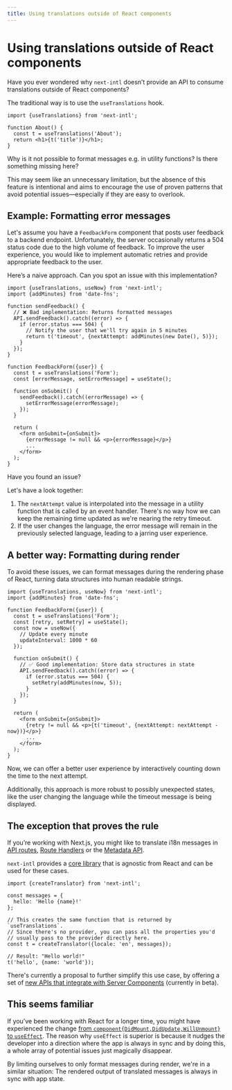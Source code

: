 ```yaml
---
title: Using translations outside of React components
---
```


# Using translations outside of React components

Have you ever wondered why `next-intl` doesn’t provide an API to consume translations outside of React components?

The traditional way is to use the `useTranslations` hook.

```tsx
import {useTranslations} from 'next-intl';

function About() {
  const t = useTranslations('About');
  return <h1>{t('title')}</h1>;
}
```

Why is it not possible to format messages e.g. in utility functions? Is there something missing here?

This may seem like an unnecessary limitation, but the absence of this feature is intentional and aims to encourage the use of proven patterns that avoid potential issues—especially if they are easy to overlook.

## Example: Formatting error messages

Let's assume you have a `FeedbackForm` component that posts user feedback to a backend endpoint. Unfortunately, the server occasionally returns a 504 status code due to the high volume of feedback. To improve the user experience, you would like to implement automatic retries and provide appropriate feedback to the user.

Here’s a naive approach. Can you spot an issue with this implementation?

```tsx
import {useTranslations, useNow} from 'next-intl';
import {addMinutes} from 'date-fns';

function sendFeedback() {
  // ❌ Bad implementation: Returns formatted messages
  API.sendFeedback().catch((error) => {
    if (error.status === 504) {
      // Notify the user that we'll try again in 5 minutes
      return t('timeout', {nextAttempt: addMinutes(new Date(), 5)});
    }
  });
}

function FeedbackForm({user}) {
  const t = useTranslations('Form');
  const [errorMessage, setErrorMessage] = useState();

  function onSubmit() {
    sendFeedback().catch((errorMessage) => {
      setErrorMessage(errorMessage);
    });
  }

  return (
    <form onSubmit={onSubmit}>
      {errorMessage != null && <p>{errorMessage}</p>}
      ...
    </form>
  );
}
```

Have you found an issue?

Let's have a look together:

1. The `nextAttempt` value is interpolated into the message in a utility function that is called by an event handler. There's no way how we can keep the remaining time updated as we're nearing the retry timeout.
2. If the user changes the language, the error message will remain in the previously selected language, leading to a jarring user experience.

## A better way: Formatting during render

To avoid these issues, we can format messages during the rendering phase of React, turning data structures into human readable strings.

```tsx
import {useTranslations, useNow} from 'next-intl';
import {addMinutes} from 'date-fns';

function FeedbackForm({user}) {
  const t = useTranslations('Form');
  const [retry, setRetry] = useState();
  const now = useNow({
    // Update every minute
    updateInterval: 1000 * 60
  });

  function onSubmit() {
    // ✅ Good implementation: Store data structures in state
    API.sendFeedback().catch((error) => {
      if (error.status === 504) {
        setRetry(addMinutes(now, 5));
      }
    });
  }

  return (
    <form onSubmit={onSubmit}>
      {retry != null && <p>{t('timeout', {nextAttempt: nextAttempt - now})}</p>}
      ...
    </form>
  );
}
```

Now, we can offer a better user experience by interactively counting down the time to the next attempt.

Additionally, this approach is more robust to possibly unexpected states, like the user changing the language while the timeout message is being displayed.

## The exception that proves the rule

If you’re working with Next.js, you might like to translate i18n messages in [API routes](https://nextjs.org/docs/api-routes/introduction), [Route Handlers](https://beta.nextjs.org/docs/routing/route-handlers) or the [Metadata API](https://beta.nextjs.org/docs/api-reference/metadata).

`next-intl` provides a [core library](/docs/usage/core-library) that is agnostic from React and can be used for these cases.

```tsx
import {createTranslator} from 'next-intl';

const messages = {
  hello: 'Hello {name}!'
};

// This creates the same function that is returned by `useTranslations`.
// Since there's no provider, you can pass all the properties you'd
// usually pass to the provider directly here.
const t = createTranslator({locale: 'en', messages});

// Result: "Hello world!"
t('hello', {name: 'world'});
```

There's currently a proposal to further simplify this use case, by offering a set of [new APIs that integrate with Server Components](/docs/next-13/server-components#using-internationalization-outside-of-components) (currently in beta).

## This seems familiar

If you’ve been working with React for a longer time, you might have experienced the change [from `component{DidMount,DidUpdate,WillUnmount}` to `useEffect`](https://legacy.reactjs.org/docs/hooks-effect.html#explanation-why-effects-run-on-each-update). The reason why `useEffect` is superior is because it nudges the developer into a direction where the app is always in sync and by doing this, a whole array of potential issues just magically disappear.

By limiting ourselves to only format messages during render, we're in a similar situation: The rendered output of translated messages is always in sync with app state.
